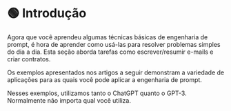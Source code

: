 
# 🟢 Introdução

Agora que você aprendeu algumas técnicas básicas de engenharia de prompt, é hora de aprender como usá-las para resolver problemas simples do dia a dia. Esta seção aborda tarefas como escrever/resumir e-mails e criar contratos.

Os exemplos apresentados nos artigos a seguir demonstram a variedade de aplicações para as quais você pode aplicar a engenharia de prompt.

<Note>
  Nesses exemplos, utilizamos tanto o ChatGPT quanto o GPT-3. Normalmente não
  importa qual você utiliza.
</Note>
